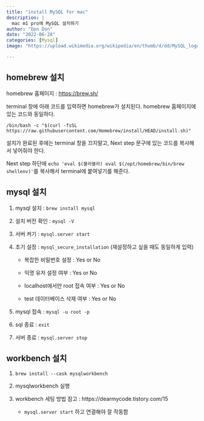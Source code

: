 ```yaml
---
title: "install MySQL for mac"
description: |
  mac m1 pro에 MySQL 설치하기 
author: "Don Don"
date: "2022-06-28"
categories: [Mysql]
image: "https://upload.wikimedia.org/wikipedia/en/thumb/d/dd/MySQL_logo.svg/2880px-MySQL_logo.svg.png"

---
```



## homebrew 설치 

homebrew 홈페이지 : <https://brew.sh/>

terminal 창에 아래 코드를 입력하면 homebrew가 설치된다. homebrew 홈페이지에 있는 코드와 동일하다. 

`/bin/bash -c "$(curl -fsSL https://raw.githubusercontent.com/Homebrew/install/HEAD/install.sh)"`

설치가 완료된 후에는 terminal 창을 끄지말고, Next step 문구에 있는 코드를 복사해서 넣어줘야 한다. 

Next step 하단에 `echo 'eval $(블라블라) eval $(/opt/homebrew/bin/brew shellenv)'`를 복사해서 terminal에 붙여넣기를 해준다. 



## mysql 설치 

1. mysql 설치 : `brew install mysql`

2. 설치 버전 확인 : `mysql -V` 

3. 서버 켜기 : `mysql.server start`

4. 초기 설정 : `mysql_secure_installation` (재설정하고 싶을 때도 동일하게 입력)

    -   복잡한 비밀번호 설정 : Yes or No

    -   익명 유저 설정 여부 : Yes or No

    -   localhost에서만 root 접속 여부 : Yes or No

    -   test 데이터베이스 삭제 여부 : Yes or No


5. mysql 접속 : `mysql -u root -p`

6. sql 종료 : `exit`

7. 서버 종료 : `mysql.server stop`


## workbench 설치 

1. `brew install --cask mysqlworkbench`

2.  mysqlworkbench 실행 

3.  workbench 세팅 방법 참고 : https://dearmycode.tistory.com/15

    -   `mysql.server start` 하고 연결해야 잘 작동함 